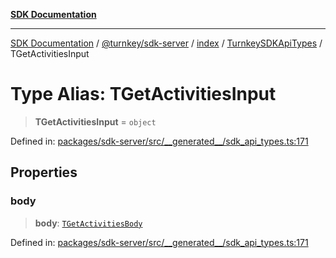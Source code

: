 [**SDK Documentation**](../../../../../../README.mdx)

***

[SDK Documentation](../../../../../../packages.mdx) / [@turnkey/sdk-server](../../../../README.mdx) / [index](../../../README.mdx) / [TurnkeySDKApiTypes](../README.mdx) / TGetActivitiesInput

# Type Alias: TGetActivitiesInput

> **TGetActivitiesInput** = `object`

Defined in: [packages/sdk-server/src/\_\_generated\_\_/sdk\_api\_types.ts:171](https://github.com/tkhq/sdk/blob/078f5423e923fbd1d7fd39440402d7f01d09c3d0/packages/sdk-server/src/__generated__/sdk_api_types.ts#L171)

## Properties

### body

> **body**: [`TGetActivitiesBody`](TGetActivitiesBody.mdx)

Defined in: [packages/sdk-server/src/\_\_generated\_\_/sdk\_api\_types.ts:171](https://github.com/tkhq/sdk/blob/078f5423e923fbd1d7fd39440402d7f01d09c3d0/packages/sdk-server/src/__generated__/sdk_api_types.ts#L171)
